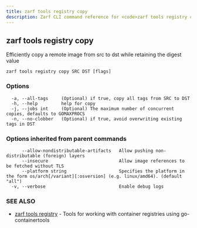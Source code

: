 ```yaml
---
title: zarf tools registry copy
description: Zarf CLI command reference for <code>zarf tools registry copy</code>.
---
```


## zarf tools registry copy

Efficiently copy a remote image from src to dst while retaining the digest value

```
zarf tools registry copy SRC DST [flags]
```

### Options

```
  -a, --all-tags     (Optional) if true, copy all tags from SRC to DST
  -h, --help         help for copy
  -j, --jobs int     (Optional) The maximum number of concurrent copies, defaults to GOMAXPROCS
  -n, --no-clobber   (Optional) if true, avoid overwriting existing tags in DST
```

### Options inherited from parent commands

```
      --allow-nondistributable-artifacts   Allow pushing non-distributable (foreign) layers
      --insecure                           Allow image references to be fetched without TLS
      --platform string                    Specifies the platform in the form os/arch[/variant][:osversion] (e.g. linux/amd64). (default "all")
  -v, --verbose                            Enable debug logs
```

### SEE ALSO

* [zarf tools registry](/cli/commands/zarf_tools_registry/)	 - Tools for working with container registries using go-containertools
